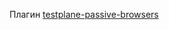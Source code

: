 Плагин [testplane-passive-browsers](https://github.com/gemini-testing/testplane-passive-browsers/blob/master/README.md)
